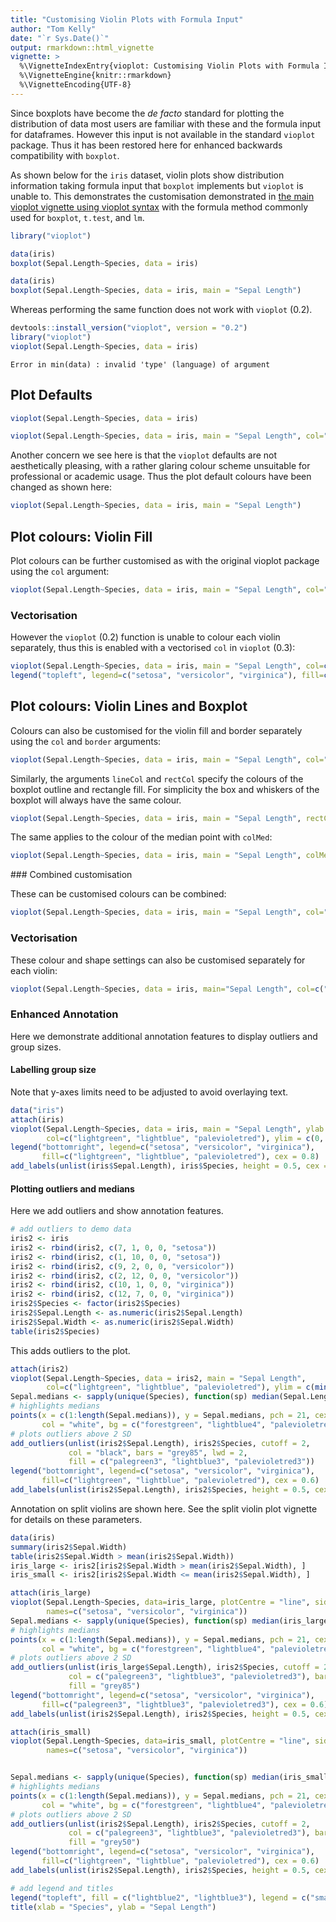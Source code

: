 ```yaml
---
title: "Customising Violin Plots with Formula Input"
author: "Tom Kelly"
date: "`r Sys.Date()`"
output: rmarkdown::html_vignette
vignette: >
  %\VignetteIndexEntry{vioplot: Customising Violin Plots with Formula Input}
  %\VignetteEngine{knitr::rmarkdown}
  %\VignetteEncoding{UTF-8}
---
```


Since boxplots have become the _de facto_ standard for plotting the distribution of data most users are familiar with these and the formula input for dataframes. However this input is not available in the standard `vioplot` package. Thus it has been restored here for enhanced backwards compatibility with `boxplot`.

As shown below for the `iris` dataset, violin plots show distribution information taking formula input that `boxplot` implements but `vioplot` is unable to. This demonstrates the customisation demonstrated in [the main vioplot vignette using vioplot syntax](violin_customisation.html) with the formula method commonly used for `boxplot`, `t.test`, and `lm`.

```r
library("vioplot")
```

```r
data(iris)
boxplot(Sepal.Length~Species, data = iris)
```

```r
data(iris)
boxplot(Sepal.Length~Species, data = iris, main = "Sepal Length")
```

Whereas performing the same function does not work with `vioplot` (0.2).

```r
devtools::install_version("vioplot", version = "0.2")
library("vioplot")
vioplot(Sepal.Length~Species, data = iris)
```

```
Error in min(data) : invalid 'type' (language) of argument
```

## Plot Defaults

```r
vioplot(Sepal.Length~Species, data = iris)
```

```r
vioplot(Sepal.Length~Species, data = iris, main = "Sepal Length", col="magenta")
```

Another concern we see here is that the `vioplot` defaults are not aesthetically pleasing, with a rather glaring colour scheme unsuitable for professional or academic usage. Thus the plot default colours have been changed as shown here:

```r
vioplot(Sepal.Length~Species, data = iris, main = "Sepal Length")
```

## Plot colours: Violin Fill

Plot colours can be further customised as with the original vioplot package using the `col` argument:

```r
vioplot(Sepal.Length~Species, data = iris, main = "Sepal Length", col="lightblue")
```

### Vectorisation

However the `vioplot` (0.2) function is unable to colour each violin separately, thus this is enabled with a vectorised `col` in `vioplot` (0.3):

```r
vioplot(Sepal.Length~Species, data = iris, main = "Sepal Length", col=c("lightgreen", "lightblue", "palevioletred"))
legend("topleft", legend=c("setosa", "versicolor", "virginica"), fill=c("lightgreen", "lightblue", "palevioletred"), cex = 0.5)
```


## Plot colours: Violin Lines and Boxplot

Colours can also be customised for the violin fill and border separately using the `col` and `border` arguments:

```r
vioplot(Sepal.Length~Species, data = iris, main = "Sepal Length", col="lightblue", border="royalblue")
```

Similarly, the arguments `lineCol` and `rectCol` specify the colours of the boxplot outline and rectangle fill. For simplicity the box and whiskers of the boxplot will always have the same colour.

```r
vioplot(Sepal.Length~Species, data = iris, main = "Sepal Length", rectCol="palevioletred", lineCol="violetred")
```
 
 The same applies to the colour of the median point with `colMed`:
 
```r
vioplot(Sepal.Length~Species, data = iris, main = "Sepal Length", colMed="violet")
```
 
 ### Combined customisation
 
 These can be customised colours can be combined:
 
```r
vioplot(Sepal.Length~Species, data = iris, main = "Sepal Length", col="lightblue", border="royalblue", rectCol="palevioletred", lineCol="violetred", colMed="violet")
```
 
### Vectorisation

These colour and shape settings can also be customised separately for each violin:
```r
vioplot(Sepal.Length~Species, data = iris, main="Sepal Length", col=c("lightgreen", "lightblue", "palevioletred"), border=c("darkolivegreen4", "royalblue4", "violetred4"), rectCol=c("forestgreen", "blue", "palevioletred3"), lineCol=c("darkolivegreen", "royalblue", "violetred4"), colMed=c("green", "cyan", "magenta"), pchMed=c(15, 17, 19))
```
 
### Enhanced Annotation

Here we demonstrate additional annotation features to display outliers and group sizes.

#### Labelling group size

Note that y-axes limits need to be adjusted to avoid overlaying text.

```r
data("iris")
attach(iris)
vioplot(Sepal.Length~Species, data = iris, main = "Sepal Length", ylab = "",
        col=c("lightgreen", "lightblue", "palevioletred"), ylim = c(0, max(Sepal.Length) * 1.1))
legend("bottomright", legend=c("setosa", "versicolor", "virginica"),
       fill=c("lightgreen", "lightblue", "palevioletred"), cex = 0.8)
add_labels(unlist(iris$Sepal.Length), iris$Species, height = 0.5, cex = 0.8)
```
#### Plotting outliers and medians

Here we add outliers and show annotation features.

```r
# add outliers to demo data
iris2 <- iris
iris2 <- rbind(iris2, c(7, 1, 0, 0, "setosa"))
iris2 <- rbind(iris2, c(1, 10, 0, 0, "setosa"))
iris2 <- rbind(iris2, c(9, 2, 0, 0, "versicolor"))
iris2 <- rbind(iris2, c(2, 12, 0, 0, "versicolor"))
iris2 <- rbind(iris2, c(10, 1, 0, 0, "virginica"))
iris2 <- rbind(iris2, c(12, 7, 0, 0, "virginica"))
iris2$Species <- factor(iris2$Species)
iris2$Sepal.Length <- as.numeric(iris2$Sepal.Length)
iris2$Sepal.Width <- as.numeric(iris2$Sepal.Width)
table(iris2$Species)
```

This adds outliers to the plot.

```r
attach(iris2)
vioplot(Sepal.Length~Species, data = iris2, main = "Sepal Length",
        col=c("lightgreen", "lightblue", "palevioletred"), ylim = c(min(Sepal.Length) * 0.9, max(Sepal.Length) * 1.1))
Sepal.medians <- sapply(unique(Species), function(sp) median(Sepal.Length[Species == sp]))
# highlights medians
points(x = c(1:length(Sepal.medians)), y = Sepal.medians, pch = 21, cex = 1.25, lwd = 2,
       col = "white", bg = c("forestgreen", "lightblue4", "palevioletred4"))
# plots outliers above 2 SD
add_outliers(unlist(iris2$Sepal.Length), iris2$Species, cutoff = 2,
             col = "black", bars = "grey85", lwd = 2,
             fill = c("palegreen3", "lightblue3", "palevioletred3"))
legend("bottomright", legend=c("setosa", "versicolor", "virginica"),
       fill=c("lightgreen", "lightblue", "palevioletred"), cex = 0.6)
add_labels(unlist(iris2$Sepal.Length), iris2$Species, height = 0.5, cex = 0.8)
```
Annotation on split violins are shown here. See the split violin plot vignette for details on these parameters.

```r
data(iris)
summary(iris2$Sepal.Width)
table(iris2$Sepal.Width > mean(iris2$Sepal.Width))
iris_large <- iris2[iris2$Sepal.Width > mean(iris2$Sepal.Width), ]
iris_small <- iris2[iris2$Sepal.Width <= mean(iris2$Sepal.Width), ]

attach(iris_large)
vioplot(Sepal.Length~Species, data=iris_large, plotCentre = "line", side = "right", col=c("lightgreen", "lightblue", "palevioletred"), ylim = c(min(iris2$Sepal.Length) * 0.9, max(iris2$Sepal.Length) * 1.1),
        names=c("setosa", "versicolor", "virginica"))
Sepal.medians <- sapply(unique(Species), function(sp) median(iris_large$Sepal.Length[Species == sp]))
# highlights medians
points(x = c(1:length(Sepal.medians)), y = Sepal.medians, pch = 21, cex = 1.25, lwd = 2,
       col = "white", bg = c("forestgreen", "lightblue4", "palevioletred4"))
# plots outliers above 2 SD
add_outliers(unlist(iris_large$Sepal.Length), iris2$Species, cutoff = 2,
             col = c("palegreen3", "lightblue3", "palevioletred3"), bars = "grey85", lwd = 2,
             fill = "grey85")
legend("bottomright", legend=c("setosa", "versicolor", "virginica"),
       fill=c("palegreen3", "lightblue3", "palevioletred3"), cex = 0.6)
add_labels(unlist(iris2$Sepal.Length), iris2$Species, height = 0.5, cex = 0.8)

attach(iris_small)
vioplot(Sepal.Length~Species, data=iris_small, plotCentre = "line", side = "left", add = T, col=c("palegreen1", "lightblue1", "palevioletred1"), ylim = c(min(Sepal.Length) * 0.9, max(Sepal.Length) * 1.1),
        names=c("setosa", "versicolor", "virginica"))


Sepal.medians <- sapply(unique(Species), function(sp) median(iris_small$Sepal.Length[Species == sp]))
# highlights medians
points(x = c(1:length(Sepal.medians)), y = Sepal.medians, pch = 21, cex = 1.25, lwd = 2,
       col = "white", bg = c("forestgreen", "lightblue4", "palevioletred4"))
# plots outliers above 2 SD
add_outliers(unlist(iris2$Sepal.Length), iris2$Species, cutoff = 2,
             col = c("palegreen3", "lightblue3", "palevioletred3"), bars = "grey85", lwd = 2,
             fill = "grey50")
legend("bottomright", legend=c("setosa", "versicolor", "virginica"),
       fill=c("lightgreen", "lightblue", "palevioletred"), cex = 0.6)
add_labels(unlist(iris2$Sepal.Length), iris2$Species, height = 0.5, cex = 0.8)

# add legend and titles
legend("topleft", fill = c("lightblue2", "lightblue3"), legend = c("small", "large"), title = "Sepal Width")
title(xlab = "Species", ylab = "Sepal Length")
```
